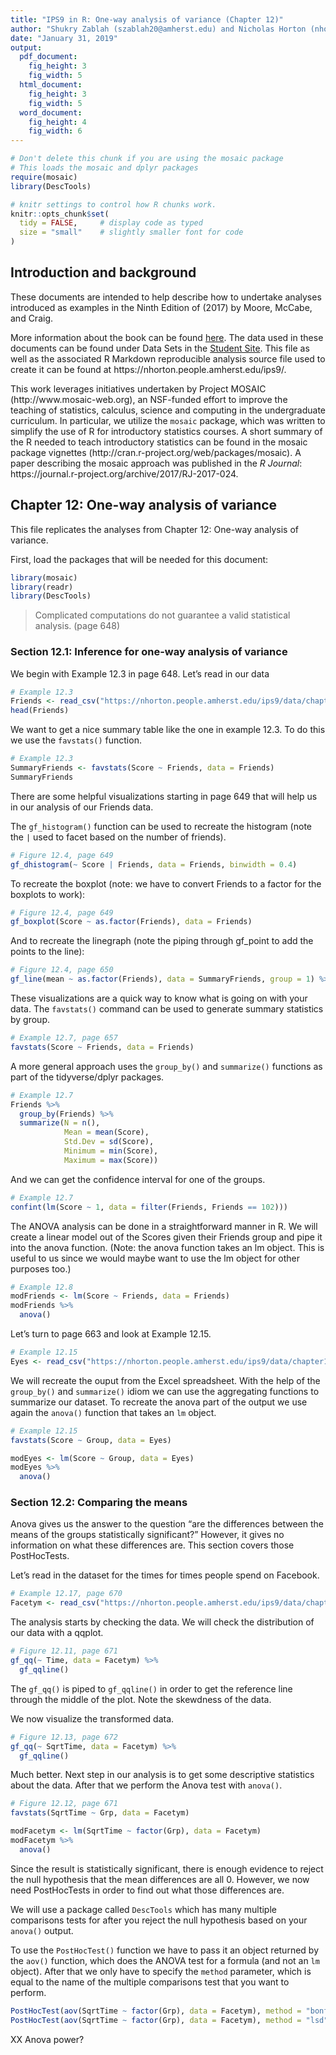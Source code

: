 ```yaml
---
title: "IPS9 in R: One-way analysis of variance (Chapter 12)"
author: "Shukry Zablah (szablah20@amherst.edu) and Nicholas Horton (nhorton@amherst.edu)"
date: "January 31, 2019"
output: 
  pdf_document:
    fig_height: 3
    fig_width: 5
  html_document:
    fig_height: 3
    fig_width: 5
  word_document:
    fig_height: 4
    fig_width: 6
---
```



```r
# Don't delete this chunk if you are using the mosaic package
# This loads the mosaic and dplyr packages
require(mosaic)
library(DescTools)
```

```r
# knitr settings to control how R chunks work.
knitr::opts_chunk$set(
  tidy = FALSE,     # display code as typed
  size = "small"    # slightly smaller font for code
)
```

## Introduction and background 

These documents are intended to help describe how to undertake analyses introduced 
as examples in the Ninth Edition of \emph{Introduction to the Practice of Statistics} (2017) by Moore, McCabe, and Craig.

More information about the book can be found [here](https://macmillanlearning.com/Catalog/product/introductiontothepracticeofstatistics-ninthedition-moore).
The data used in these documents can be found under Data Sets in the [Student Site](https://www.macmillanlearning.com/catalog/studentresources/ips9e?_ga=2.29224888.526668012.1531487989-1209447309.1529940008#). This
file as well as the associated R Markdown reproducible analysis source file used to create it can be found at https://nhorton.people.amherst.edu/ips9/.

This work leverages initiatives undertaken by Project MOSAIC (http://www.mosaic-web.org), an NSF-funded effort to improve the teaching of statistics, calculus, science and computing in the undergraduate curriculum. In particular, we utilize the `mosaic` package, which was written to simplify the use of R for introductory statistics courses. A short summary of the R needed to teach introductory statistics can be found in the mosaic package vignettes (http://cran.r-project.org/web/packages/mosaic).  A paper describing the mosaic approach was published in the *R Journal*: https://journal.r-project.org/archive/2017/RJ-2017-024.
  
## Chapter 12: One-way analysis of variance
This file replicates the analyses from Chapter 12: One-way analysis of variance.

First, load the packages that will be needed for this document: 
```r
library(mosaic)
library(readr)
library(DescTools)
```

> Complicated computations do not guarantee a valid statistical analysis. (page 648)

### Section 12.1: Inference for one-way analysis of variance

We begin with Example 12.3 in page 648. Let's read in our data

```r
# Example 12.3
Friends <- read_csv("https://nhorton.people.amherst.edu/ips9/data/chapter12/EG12-03FRIENDS.csv")
head(Friends)
```

We want to get a nice summary table like the one in example 12.3. To do this we use the `favstats()` function. 

```r
# Example 12.3
SummaryFriends <- favstats(Score ~ Friends, data = Friends)
SummaryFriends
```

There are some helpful visualizations starting in page 649 that will help us in our analysis of our Friends data. 

The `gf_histogram()` function can be used to recreate the histogram (note the `|` used to facet based on the number of friends).

```r
# Figure 12.4, page 649
gf_dhistogram(~ Score | Friends, data = Friends, binwidth = 0.4)
```

To recreate the boxplot (note: we have to convert Friends to a factor for the boxplots to work): 

```r
# Figure 12.4, page 649
gf_boxplot(Score ~ as.factor(Friends), data = Friends)
```

And to recreate the linegraph (note the piping through gf_point to add the points to the line): 

```r
# Figure 12.4, page 650
gf_line(mean ~ as.factor(Friends), data = SummaryFriends, group = 1) %>% gf_point() 
```

These visualizations are a quick way to know what is going on with your data. The `favstats()` command can be used to generate summary statistics by group.

```r
# Example 12.7, page 657
favstats(Score ~ Friends, data = Friends)
```

A more general approach uses the `group_by()` and `summarize()` functions as part of the tidyverse/dplyr packages.

```r
# Example 12.7
Friends %>%
  group_by(Friends) %>%
  summarize(N = n(),
            Mean = mean(Score), 
            Std.Dev = sd(Score), 
            Minimum = min(Score),
            Maximum = max(Score))
```

And we can get the confidence interval for one of the groups. 

```r
# Example 12.7
confint(lm(Score ~ 1, data = filter(Friends, Friends == 102)))
```

The ANOVA analysis can be done in a straightforward manner in R. We will create a linear model out of the Scores given their Friends group and pipe it into the anova function. (Note: the anova function takes an lm object. This is useful to us since we would maybe want to use the lm object for other purposes too.)

```r
# Example 12.8
modFriends <- lm(Score ~ Friends, data = Friends)
modFriends %>%
  anova()
```

Let's turn to page 663 and look at Example 12.15. 

```r
# Example 12.15
Eyes <- read_csv("https://nhorton.people.amherst.edu/ips9/data/chapter12/EG12-15EYES.csv")
``` 

We will recreate the ouput from the Excel spreadsheet. With the help of the `group_by()` and `summarize()` idiom we can use the aggregating functions to summarize our dataset. To recreate the anova part of the output we use again the `anova()` function that takes an `lm` object.   

```r
# Example 12.15
favstats(Score ~ Group, data = Eyes)

modEyes <- lm(Score ~ Group, data = Eyes)
modEyes %>% 
  anova()
```

### Section 12.2: Comparing the means

Anova gives us the answer to the question "are the differences between the means of the groups statistically significant?" However, it gives no information on what these differences are. This section covers those PostHocTests. 

Let's read in the dataset for the times for times people spend on Facebook. 

```r
# Example 12.17, page 670
Facetym <- read_csv("https://nhorton.people.amherst.edu/ips9/data/chapter12/EG12-17FACETYM.csv")
```

The analysis starts by checking the data. We will check the distribution of our data with a qqplot. 

```r
# Figure 12.11, page 671
gf_qq(~ Time, data = Facetym) %>% 
  gf_qqline()
```

The `gf_qq()` is piped to `gf_qqline()` in order to get the reference line through the middle of the plot. Note the skewdness of the data.

We now visualize the transformed data. 

```r
# Figure 12.13, page 672
gf_qq(~ SqrtTime, data = Facetym) %>% 
  gf_qqline()
```

Much better. Next step in our analysis is to get some descriptive statistics about the data. After that we perform the Anova test with `anova()`. 

```r
# Figure 12.12, page 671
favstats(SqrtTime ~ Grp, data = Facetym)

modFacetym <- lm(SqrtTime ~ factor(Grp), data = Facetym)
modFacetym %>% 
  anova()
```

Since the result is statistically significant, there is enough evidence to reject the null hypothesis that the mean differences are all 0. However, we now need PostHocTests in order to find out what those differences are. 

We will use a package called `DescTools` which has many multiple comparisons tests for after you reject the null hypothesis based on your `anova()` output. 

To use the `PostHocTest()` function we have to pass it an object returned by the `aov()` function, which does the ANOVA test for a formula (and not an `lm` object). After that we only have to specify the `method` parameter, which is equal to the name of the multiple comparisons test that you want to perform. 

```r
PostHocTest(aov(SqrtTime ~ factor(Grp), data = Facetym), method = "bonferroni")
PostHocTest(aov(SqrtTime ~ factor(Grp), data = Facetym), method = "lsd")
```

XX Anova power? 
